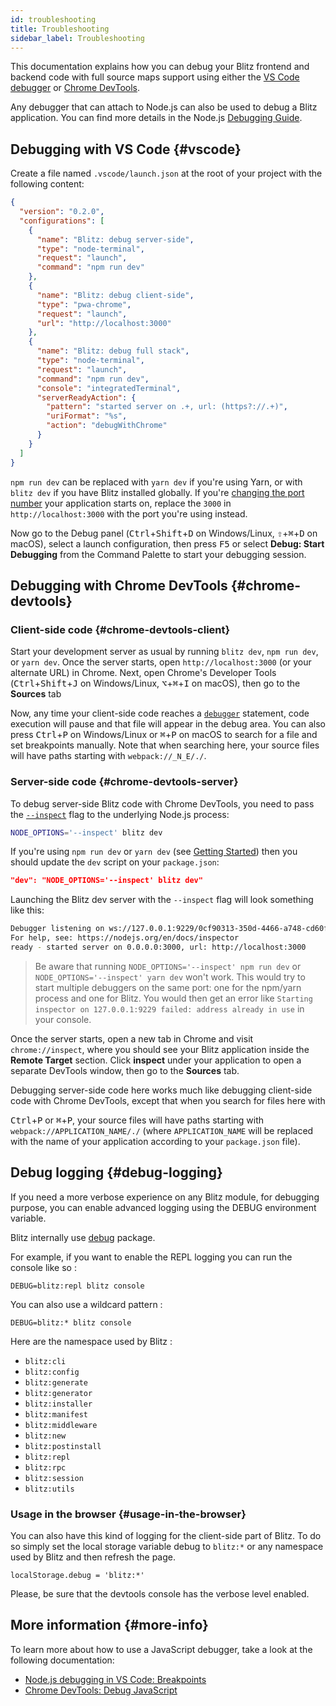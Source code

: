 ```yaml
---
id: troubleshooting
title: Troubleshooting
sidebar_label: Troubleshooting
---
```


This documentation explains how you can debug your Blitz frontend and
backend code with full source maps support using either the
[VS Code debugger](https://code.visualstudio.com/docs/editor/debugging) or
[Chrome DevTools](https://developers.google.com/web/tools/chrome-devtools).

Any debugger that can attach to Node.js can also be used to debug a Blitz
application. You can find more details in the Node.js
[Debugging Guide](https://nodejs.org/en/docs/guides/debugging-getting-started/).

## Debugging with VS Code {#vscode}

Create a file named `.vscode/launch.json` at the root of your project with
the following content:

```json
{
  "version": "0.2.0",
  "configurations": [
    {
      "name": "Blitz: debug server-side",
      "type": "node-terminal",
      "request": "launch",
      "command": "npm run dev"
    },
    {
      "name": "Blitz: debug client-side",
      "type": "pwa-chrome",
      "request": "launch",
      "url": "http://localhost:3000"
    },
    {
      "name": "Blitz: debug full stack",
      "type": "node-terminal",
      "request": "launch",
      "command": "npm run dev",
      "console": "integratedTerminal",
      "serverReadyAction": {
        "pattern": "started server on .+, url: (https?://.+)",
        "uriFormat": "%s",
        "action": "debugWithChrome"
      }
    }
  ]
}
```

`npm run dev` can be replaced with `yarn dev` if you're using Yarn, or
with `blitz dev` if you have Blitz installed globally. If you're
[changing the port number](./cli-dev) your application starts on, replace
the `3000` in `http://localhost:3000` with the port you're using instead.

Now go to the Debug panel (<kbd>Ctrl</kbd>+<kbd>Shift</kbd>+<kbd>D</kbd>
on Windows/Linux, <kbd>⇧</kbd>+<kbd>⌘</kbd>+<kbd>D</kbd> on macOS), select
a launch configuration, then press <kbd>F5</kbd> or select **Debug: Start
Debugging** from the Command Palette to start your debugging session.

## Debugging with Chrome DevTools {#chrome-devtools}

### Client-side code {#chrome-devtools-client}

Start your development server as usual by running `blitz dev`,
`npm run dev`, or `yarn dev`. Once the server starts, open
`http://localhost:3000` (or your alternate URL) in Chrome. Next, open
Chrome's Developer Tools (<kbd>Ctrl</kbd>+<kbd>Shift</kbd>+<kbd>J</kbd> on
Windows/Linux, <kbd>⌥</kbd>+<kbd>⌘</kbd>+<kbd>I</kbd> on macOS), then go
to the **Sources** tab

Now, any time your client-side code reaches a
[`debugger`](https://developer.mozilla.org/en-US/docs/Web/JavaScript/Reference/Statements/debugger)
statement, code execution will pause and that file will appear in the
debug area. You can also press <kbd>Ctrl</kbd>+<kbd>P</kbd> on
Windows/Linux or <kbd>⌘</kbd>+<kbd>P</kbd> on macOS to search for a file
and set breakpoints manually. Note that when searching here, your source
files will have paths starting with `webpack://_N_E/./`.

### Server-side code {#chrome-devtools-server}

To debug server-side Blitz code with Chrome DevTools, you need to pass the
[`--inspect`](https://nodejs.org/api/cli.html#cli_inspect_host_port) flag
to the underlying Node.js process:

```bash
NODE_OPTIONS='--inspect' blitz dev
```

If you're using `npm run dev` or `yarn dev` (see
[Getting Started](/docs/getting-started)) then you should update the `dev`
script on your `package.json`:

```json
"dev": "NODE_OPTIONS='--inspect' blitz dev"
```

Launching the Blitz dev server with the `--inspect` flag will look
something like this:

```bash
Debugger listening on ws://127.0.0.1:9229/0cf90313-350d-4466-a748-cd60f4e47c95
For help, see: https://nodejs.org/en/docs/inspector
ready - started server on 0.0.0.0:3000, url: http://localhost:3000
```

> Be aware that running `NODE_OPTIONS='--inspect' npm run dev` or
> `NODE_OPTIONS='--inspect' yarn dev` won't work. This would try to start
> multiple debuggers on the same port: one for the npm/yarn process and
> one for Blitz. You would then get an error like
> `Starting inspector on 127.0.0.1:9229 failed: address already in use` in
> your console.

Once the server starts, open a new tab in Chrome and visit
`chrome://inspect`, where you should see your Blitz application inside the
**Remote Target** section. Click **inspect** under your application to
open a separate DevTools window, then go to the **Sources** tab.

Debugging server-side code here works much like debugging client-side code
with Chrome DevTools, except that when you search for files here with

<kbd>Ctrl</kbd>+<kbd>P</kbd> or <kbd>⌘</kbd>+<kbd>P</kbd>, your source
files will have paths starting with `webpack://APPLICATION_NAME/./` (where
`APPLICATION_NAME` will be replaced with the name of your application
according to your `package.json` file).

## Debug logging {#debug-logging}

If you need a more verbose experience on any Blitz module, for debugging
purpose, you can enable advanced logging using the DEBUG environment
variable.

Blitz internally use [debug](https://www.npmjs.com/package/debug) package.

For example, if you want to enable the REPL logging you can run the
console like so :

```
DEBUG=blitz:repl blitz console
```

You can also use a wildcard pattern :

```
DEBUG=blitz:* blitz console
```

Here are the namespace used by Blitz :

- `blitz:cli`
- `blitz:config`
- `blitz:generate`
- `blitz:generator`
- `blitz:installer`
- `blitz:manifest`
- `blitz:middleware`
- `blitz:new`
- `blitz:postinstall`
- `blitz:repl`
- `blitz:rpc`
- `blitz:session`
- `blitz:utils`

### Usage in the browser {#usage-in-the-browser}

You can also have this kind of logging for the client-side part of Blitz.
To do so simply set the local storage variable debug to `blitz:*` or any
namespace used by Blitz and then refresh the page.

```
localStorage.debug = 'blitz:*'
```

Please, be sure that the devtools console has the verbose level enabled.

## More information {#more-info}

To learn more about how to use a JavaScript debugger, take a look at the
following documentation:

- [Node.js debugging in VS Code: Breakpoints](https://code.visualstudio.com/docs/nodejs/nodejs-debugging#_breakpoints)
- [Chrome DevTools: Debug JavaScript](https://developers.google.com/web/tools/chrome-devtools/javascript)

